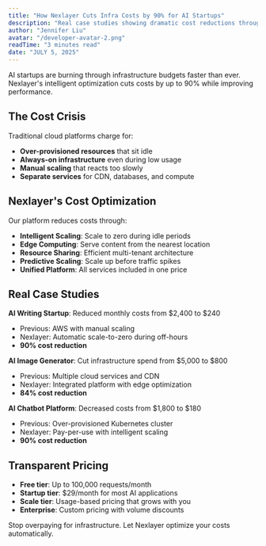 ```yaml
---
title: "How Nexlayer Cuts Infra Costs by 90% for AI Startups"
description: "Real case studies showing dramatic cost reductions through intelligent resource optimization."
author: "Jennifer Liu"
avatar: "/developer-avatar-2.png"
readTime: "3 minutes read"
date: "JULY 5, 2025"
---
```

AI startups are burning through infrastructure budgets faster than ever. Nexlayer's intelligent optimization cuts costs by up to 90% while improving performance.

## The Cost Crisis

Traditional cloud platforms charge for:

- **Over-provisioned resources** that sit idle
- **Always-on infrastructure** even during low usage
- **Manual scaling** that reacts too slowly
- **Separate services** for CDN, databases, and compute

## Nexlayer's Cost Optimization

Our platform reduces costs through:

- **Intelligent Scaling**: Scale to zero during idle periods
- **Edge Computing**: Serve content from the nearest location
- **Resource Sharing**: Efficient multi-tenant architecture
- **Predictive Scaling**: Scale up before traffic spikes
- **Unified Platform**: All services included in one price

## Real Case Studies

**AI Writing Startup**: Reduced monthly costs from $2,400 to $240

- Previous: AWS with manual scaling
- Nexlayer: Automatic scale-to-zero during off-hours
- **90% cost reduction**

**AI Image Generator**: Cut infrastructure spend from $5,000 to $800

- Previous: Multiple cloud services and CDN
- Nexlayer: Integrated platform with edge optimization
- **84% cost reduction**

**AI Chatbot Platform**: Decreased costs from $1,800 to $180

- Previous: Over-provisioned Kubernetes cluster
- Nexlayer: Pay-per-use with intelligent scaling
- **90% cost reduction**

## Transparent Pricing

- **Free tier**: Up to 100,000 requests/month
- **Startup tier**: $29/month for most AI applications
- **Scale tier**: Usage-based pricing that grows with you
- **Enterprise**: Custom pricing with volume discounts

Stop overpaying for infrastructure. Let Nexlayer optimize your costs automatically.
